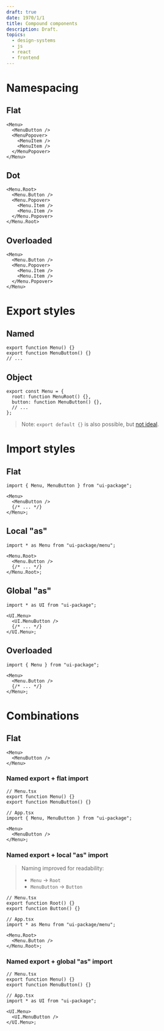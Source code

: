 ```yaml
---
draft: true
date: 1970/1/1
title: Compound components
description: Draft.
topics:
  - design-systems
  - js
  - react
  - frontend
---
```


# Namespacing

## Flat

```tsx
<Menu>
  <MenuButton />
  <MenuPopover>
    <MenuItem />
    <MenuItem />
  </MenuPopover>
</Menu>
```

## Dot

```tsx
<Menu.Root>
  <Menu.Button />
  <Menu.Popover>
    <Menu.Item />
    <Menu.Item />
  </Menu.Popover>
</Menu.Root>
```

## Overloaded

```tsx
<Menu>
  <Menu.Button />
  <Menu.Popover>
    <Menu.Item />
    <Menu.Item />
  </Menu.Popover>
</Menu>
```

# Export styles

## Named

```tsx
export function Menu() {}
export function MenuButton() {}
// ...
```

## Object

```tsx
export const Menu = {
  root: function MenuRoot() {},
  button: function MenuButton() {},
  // ...
};
```

> Note: `export default {}` is also possible, but [not ideal](https://blog.piotrnalepa.pl/2020/06/26/default-exports-vs-named-exports/).

# Import styles

## Flat

```tsx
import { Menu, MenuButton } from "ui-package";

<Menu>
  <MenuButton />
  {/* ... */}
</Menu>;
```

## Local "as"

```tsx
import * as Menu from "ui-package/menu";

<Menu.Root>
  <Menu.Button />
  {/* ... */}
</Menu.Root>;
```

## Global "as"

```tsx
import * as UI from "ui-package";

<UI.Menu>
  <UI.MenuButton />
  {/* ... */}
</UI.Menu>;
```

## Overloaded

```tsx
import { Menu } from "ui-package";

<Menu>
  <Menu.Button />
  {/* ... */}
</Menu>;
```

# Combinations

## Flat

```tsx
<Menu>
  <MenuButton />
</Menu>
```

### Named export + flat import

```tsx
// Menu.tsx
export function Menu() {}
export function MenuButton() {}
```

```tsx
// App.tsx
import { Menu, MenuButton } from "ui-package";

<Menu>
  <MenuButton />
</Menu>;
```

### Named export + local "as" import

> Naming improved for readability:
>
> - `Menu` -> `Root`
> - `MenuButton` -> `Button`

```tsx
// Menu.tsx
export function Root() {}
export function Button() {}
```

```tsx
// App.tsx
import * as Menu from "ui-package/menu";

<Menu.Root>
  <Menu.Button />
</Menu.Root>;
```

### Named export + global "as" import

```tsx
// Menu.tsx
export function Menu() {}
export function MenuButton() {}
```

```tsx
// App.tsx
import * as UI from "ui-package";

<UI.Menu>
  <UI.MenuButton />
</UI.Menu>;
```
